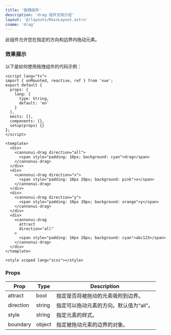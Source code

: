 ```yaml
---
title: '拖拽组件'
description: 'drag 组件文档介绍'
layout: '@/layouts/MainLayout.astro'
cname: 'drag'
---
```



此组件允许您在指定的方向和边界内拖动元素。

### 效果展示

<DragVue client:visible />

以下是如何使用拖拽组件的代码示例：

```vue
<script lang="ts">
import { onMounted, reactive, ref } from 'vue';
export default {
  props: {
    lang: {
      type: String,
      default: 'en'
    }
  },
  emits: [],
  components: {},
  setup(props) {}
};
</script>

<template>
  <div>
    <cannonui-drag direction="all">
      <span style="padding: 10px; background: cyan">drag</span>
    </cannonui-drag>
  </div>
  <div>
    <cannonui-drag direction="x">
      <span style="padding: 10px 20px; background: pink">x</span>
    </cannonui-drag>
  </div>
  <div>
    <cannonui-drag direction="y">
      <span style="padding: 10px 20px; background: orange">y</span>
    </cannonui-drag>
  </div>
  <div>
    <cannonui-drag
      attract
      direction="all"
    >
      <span style="padding: 10px 20px; background: cyan">abc123</span>
    </cannonui-drag>
  </div>
</template>

<style scoped lang="scss"></style>
```

### Props

| Prop      | Type   | Description                             |
| --------- | ------ | --------------------------------------- |
| attract   | bool   | 指定是否将被拖动的元素吸附到边界。      |
| direction | string | 指定可以拖动元素的方向。默认值为“all”。 |
| style     | string | 指定元素的样式。                        |
| boundary  | object | 指定被拖动元素的边界的对象。            |
